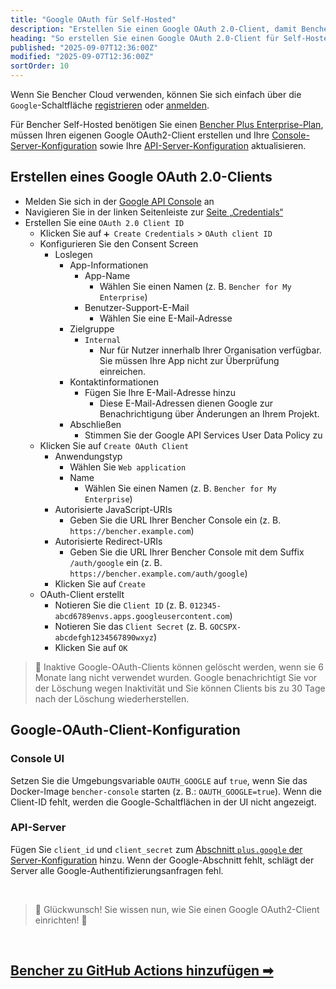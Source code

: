```yaml
---
title: "Google OAuth für Self-Hosted"
description: "Erstellen Sie einen Google OAuth 2.0-Client, damit Bencher Self-Hosted sich mit Google authentifizieren kann"
heading: "So erstellen Sie einen Google OAuth 2.0-Client für Self-Hosted"
published: "2025-09-07T12:36:00Z"
modified: "2025-09-07T12:36:00Z"
sortOrder: 10
---
```


Wenn Sie Bencher Cloud verwenden, können Sie sich einfach über die `Google`-Schaltfläche [registrieren](/auth/signup) oder [anmelden](/auth/login).

Für Bencher Self-Hosted benötigen Sie einen [Bencher Plus Enterprise-Plan][bencher plus enterprise], müssen Ihren eigenen Google OAuth2-Client erstellen und Ihre [Console-Server-Konfiguration][console config] sowie Ihre [API-Server-Konfiguration][server config] aktualisieren.

[bencher plus enterprise]: /pricing/?level=enterprise
[console config]: /de/docs/reference/console-config/
[server config]: /de/docs/reference/server-config/

## Erstellen eines Google OAuth 2.0-Clients

- Melden Sie sich in der [Google API Console][google api console] an
- Navigieren Sie in der linken Seitenleiste zur [Seite „Credentials“][google cloud credentials]
- Erstellen Sie eine `OAuth 2.0 Client ID`
  - Klicken Sie auf `➕ Create Credentials` > `OAuth client ID`
  - Konfigurieren Sie den Consent Screen
    - Loslegen
      - App-Informationen
        - App-Name
          - Wählen Sie einen Namen (z. B. `Bencher for My Enterprise`)
        - Benutzer-Support-E-Mail
          - Wählen Sie eine E-Mail-Adresse
      - Zielgruppe
        - `Internal`
          - Nur für Nutzer innerhalb Ihrer Organisation verfügbar.
            Sie müssen Ihre App nicht zur Überprüfung einreichen.
      - Kontaktinformationen
        - Fügen Sie Ihre E-Mail-Adresse hinzu
          - Diese E-Mail-Adressen dienen Google zur Benachrichtigung über Änderungen an Ihrem Projekt.
      - Abschließen
        - Stimmen Sie der Google API Services User Data Policy zu
  - Klicken Sie auf `Create OAuth Client`
    - Anwendungstyp
      - Wählen Sie `Web application`
      - Name
        - Wählen Sie einen Namen (z. B. `Bencher for My Enterprise`)
    - Autorisierte JavaScript-URIs
      - Geben Sie die URL Ihrer Bencher Console ein (z. B. `https://bencher.example.com`)
    - Autorisierte Redirect-URIs
      - Geben Sie die URL Ihrer Bencher Console mit dem Suffix `/auth/google` ein (z. B. `https://bencher.example.com/auth/google`)
    - Klicken Sie auf `Create`
  - OAuth-Client erstellt
    - Notieren Sie die `Client ID` (z. B. `012345-abcd6789envs.apps.googleusercontent.com`)
    - Notieren Sie das `Client Secret` (z. B. `GOCSPX-abcdefgh1234567890wxyz`)
    - Klicken Sie auf `OK`

[google api console]: https://console.developers.google.com/
[google cloud credentials]: https://console.cloud.google.com/apis/credentials

> 🐰 Inaktive Google-OAuth-Clients können gelöscht werden, wenn sie 6 Monate lang nicht verwendet wurden.
> Google benachrichtigt Sie vor der Löschung wegen Inaktivität und Sie können Clients bis zu 30 Tage nach der Löschung wiederherstellen.

## Google-OAuth-Client-Konfiguration

### Console UI
Setzen Sie die Umgebungsvariable `OAUTH_GOOGLE` auf `true`, wenn Sie das Docker-Image `bencher-console` starten (z. B.: `OAUTH_GOOGLE=true`).
Wenn die Client-ID fehlt, werden die Google-Schaltflächen in der UI nicht angezeigt.

### API-Server
Fügen Sie `client_id` und `client_secret` zum [Abschnitt `plus.google` der Server-Konfiguration](/de/docs/reference/server-config/#plusgoogle) hinzu.
Wenn der Google-Abschnitt fehlt, schlägt der Server alle Google-Authentifizierungsanfragen fehl.

<br/>

> 🐰 Glückwunsch! Sie wissen nun, wie Sie einen Google OAuth2-Client einrichten! 🎉

<br/>

<h2><a href="/de/docs/how-to/github-actions/">Bencher zu GitHub Actions hinzufügen ➡</a></h2>